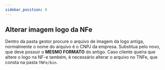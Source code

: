 ```yaml
---
sidebar_position: 8
---
```


## Alterar imagem logo da NFe
Dentro da pasta gestor procure o arquivo de imagem da logo antiga, 
normalmente o nome do arquivo é o CNPJ da empresa. Substitua pelo novo, 
que deve possuir o  **MESMO FORMATO** do antigo.
Caso cliente queira que altere o logo na NF-e também, é necessário alterar o arquivo no 
TNFe, que consta na pasta `TNFe/bin`.

